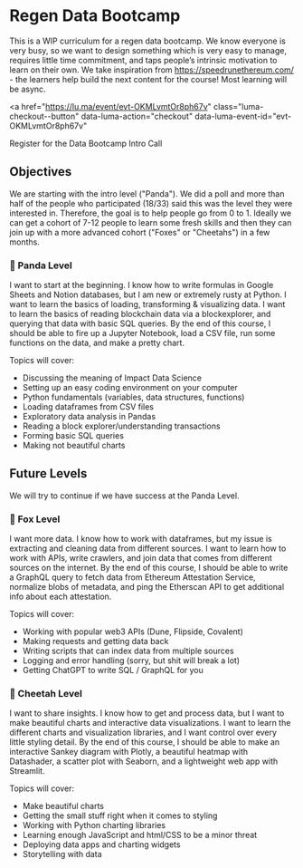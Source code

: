 # Regen Data Bootcamp

This is a WIP curriculum for a regen data bootcamp. We know everyone is very busy, so we want to design something which is very easy to manage, requires little time commitment, and taps people’s intrinsic motivation to learn on their own. We take inspiration from https://speedrunethereum.com/ - the learners help build the next content for the course! Most learning will be async.

<a
  href="https://lu.ma/event/evt-OKMLvmtOr8ph67v"
  class="luma-checkout--button"
  data-luma-action="checkout"
  data-luma-event-id="evt-OKMLvmtOr8ph67v"
>
  Register for the Data Bootcamp Intro Call
</a>

<script id="luma-checkout" src="https://embed.lu.ma/checkout-button.js"></script>

## Objectives

We are starting with the intro level ("Panda"). We did a poll and more than half of the people who participated (18/33) said this was the level they were interested in. Therefore, the goal is to help people go from 0 to 1. Ideally we can get a cohort of 7-12 people to learn some fresh skills and then they can join up with a more advanced cohort ("Foxes" or "Cheetahs") in a few months. 

### 🐼 Panda Level
I want to start at the beginning. I know how to write formulas in Google Sheets and Notion databases, but I am new or extremely rusty at Python. I want to learn the basics of loading, transforming & visualizing data. I want to learn the basics of reading blockchain data via a blockexplorer, and querying that data with basic SQL queries. By the end of this course, I should be able to fire up a Jupyter Notebook, load a CSV file, run some functions on the data, and make a pretty chart.

Topics will cover:
- Discussing the meaning of Impact Data Science
- Setting up an easy coding environment on your computer
- Python fundamentals (variables, data structures, functions)
- Loading dataframes from CSV files
- Exploratory data analysis in Pandas
- Reading a block explorer/understanding transactions 
- Forming basic SQL queries
- Making not beautiful charts

## Future Levels

We will try to continue if we have success at the Panda Level.

### 🦊 Fox Level
I want more data. I know how to work with dataframes, but my issue is extracting and cleaning data from different sources. I want to learn how to work with APIs, write crawlers, and join data that comes from different sources on the internet. By the end of this course, I should be able to write a GraphQL query to fetch data from Ethereum Attestation Service, normalize blobs of metadata, and ping the Etherscan API to get additional info about each attestation. 

Topics will cover:
- Working with popular web3 APIs (Dune, Flipside, Covalent)
- Making requests and getting data back
- Writing scripts that can index data from multiple sources
- Logging and error handling (sorry, but shit will break a lot)
- Getting ChatGPT to write SQL / GraphQL for you

### 🐆 Cheetah Level
I want to share insights. I know how to get and process data, but I want to make beautiful charts and interactive data visualizations. I want to learn the different charts and visualization libraries, and I want control over every little styling detail. By the end of this course, I should be able to make an interactive Sankey diagram with Plotly, a beautiful heatmap with Datashader, a scatter plot with Seaborn, and a lightweight web app with Streamlit. 

Topics will cover:
- Make beautiful charts
- Getting the small stuff right when it comes to styling
- Working with Python charting libraries
- Learning enough JavaScript and html/CSS to be a minor threat
- Deploying data apps and charting widgets
- Storytelling with data
